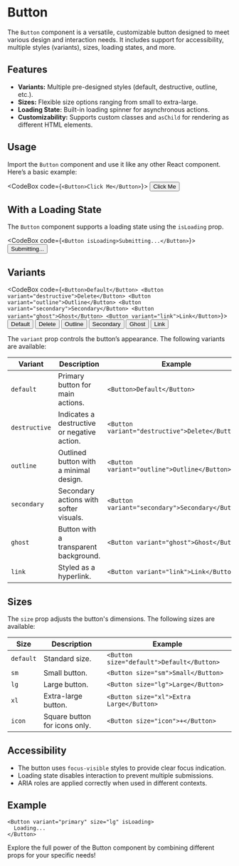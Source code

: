 
# Button

The `Button` component is a versatile, customizable button designed to meet various design and interaction needs. It includes support for accessibility, multiple styles (variants), sizes, loading states, and more.

## Features

- **Variants:** Multiple pre-designed styles (default, destructive, outline, etc.).
- **Sizes:** Flexible size options ranging from small to extra-large.
- **Loading State:** Built-in loading spinner for asynchronous actions.
- **Customizability:** Supports custom classes and `asChild` for rendering as different HTML elements.

## Usage

Import the `Button` component and use it like any other React component. Here’s a basic example:

<CodeBox code={`<Button>Click Me</Button>`}>
 <Button>Click Me</Button>
</CodeBox>

## With a Loading State

The `Button` component supports a loading state using the `isLoading` prop.

<CodeBox code={`<Button isLoading>Submitting...</Button>`}>
	<Button isLoading>Submitting...</Button>
</CodeBox>

## Variants

<CodeBox code={`<Button>Default</Button>
	<Button variant="destructive">Delete</Button>
	<Button variant="outline">Outline</Button>
	<Button variant="secondary">Secondary</Button>
	<Button variant="ghost">Ghost</Button>
	<Button variant="link">Link</Button>`}>
 <Button>Default</Button>
	<Button variant="destructive">Delete</Button>
	<Button variant="outline">Outline</Button>
	<Button variant="secondary">Secondary</Button>
	<Button variant="ghost">Ghost</Button>
	<Button variant="link">Link</Button>
</CodeBox>

The `variant` prop controls the button’s appearance. The following variants are available:

| Variant      | Description                                   | Example                              |
| ------------ | --------------------------------------------- | ------------------------------------ |
| `default`    | Primary button for main actions.             | `<Button>Default</Button>`          |
| `destructive`| Indicates a destructive or negative action.  | `<Button variant="destructive">Delete</Button>` |
| `outline`    | Outlined button with a minimal design.       | `<Button variant="outline">Outline</Button>` |
| `secondary`  | Secondary actions with softer visuals.       | `<Button variant="secondary">Secondary</Button>` |
| `ghost`      | Button with a transparent background.        | `<Button variant="ghost">Ghost</Button>` |
| `link`       | Styled as a hyperlink.                      | `<Button variant="link">Link</Button>` |



## Sizes

The `size` prop adjusts the button's dimensions. The following sizes are available:

| Size    | Description                     | Example                        |
| ------- | ------------------------------- | ------------------------------ |
| `default`| Standard size.                 | `<Button size="default">Default</Button>` |
| `sm`    | Small button.                   | `<Button size="sm">Small</Button>` |
| `lg`    | Large button.                   | `<Button size="lg">Large</Button>` |
| `xl`    | Extra-large button.             | `<Button size="xl">Extra Large</Button>` |
| `icon`  | Square button for icons only.   | `<Button size="icon">+</Button>` |

## Accessibility

- The button uses `focus-visible` styles to provide clear focus indication.
- Loading state disables interaction to prevent multiple submissions.
- ARIA roles are applied correctly when used in different contexts.

## Example

```tsx
<Button variant="primary" size="lg" isLoading>
  Loading...
</Button>
```

Explore the full power of the Button component by combining different props for your specific needs!

